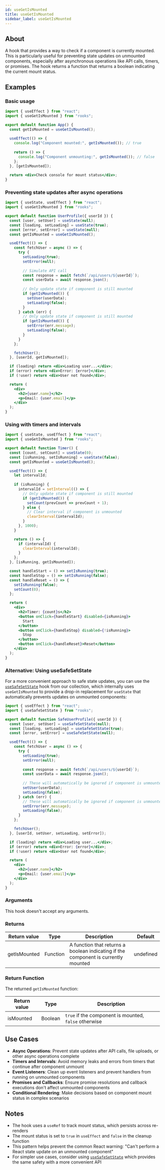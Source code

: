 ```yaml
---
id: useGetIsMounted
title: useGetIsMounted
sidebar_label: useGetIsMounted
---
```


## About

A hook that provides a way to check if a component is currently mounted. This is particularly useful for preventing state updates on unmounted components, especially after asynchronous operations like API calls, timers, or promises. The hook returns a function that returns a boolean indicating the current mount status.

[//]: # "Main"

## Examples

### Basic usage

```jsx
import { useEffect } from "react";
import { useGetIsMounted } from "rooks";

export default function App() {
  const getIsMounted = useGetIsMounted();
  
  useEffect(() => {
    console.log("Component mounted:", getIsMounted()); // true
    
    return () => {
      console.log("Component unmounting:", getIsMounted()); // false
    };
  }, [getIsMounted]);
  
  return <div>Check console for mount status</div>;
}
```

### Preventing state updates after async operations

```jsx
import { useState, useEffect } from "react";
import { useGetIsMounted } from "rooks";

export default function UserProfile({ userId }) {
  const [user, setUser] = useState(null);
  const [loading, setLoading] = useState(true);
  const [error, setError] = useState(null);
  const getIsMounted = useGetIsMounted();

  useEffect(() => {
    const fetchUser = async () => {
      try {
        setLoading(true);
        setError(null);
        
        // Simulate API call
        const response = await fetch(`/api/users/${userId}`);
        const userData = await response.json();
        
        // Only update state if component is still mounted
        if (getIsMounted()) {
          setUser(userData);
          setLoading(false);
        }
      } catch (err) {
        // Only update state if component is still mounted
        if (getIsMounted()) {
          setError(err.message);
          setLoading(false);
        }
      }
    };

    fetchUser();
  }, [userId, getIsMounted]);

  if (loading) return <div>Loading user...</div>;
  if (error) return <div>Error: {error}</div>;
  if (!user) return <div>User not found</div>;

  return (
    <div>
      <h2>{user.name}</h2>
      <p>Email: {user.email}</p>
    </div>
  );
}
```

### Using with timers and intervals

```jsx
import { useState, useEffect } from "react";
import { useGetIsMounted } from "rooks";

export default function Timer() {
  const [count, setCount] = useState(0);
  const [isRunning, setIsRunning] = useState(false);
  const getIsMounted = useGetIsMounted();

  useEffect(() => {
    let intervalId;
    
    if (isRunning) {
      intervalId = setInterval(() => {
        // Only update state if component is still mounted
        if (getIsMounted()) {
          setCount(prevCount => prevCount + 1);
        } else {
          // Clear interval if component is unmounted
          clearInterval(intervalId);
        }
      }, 1000);
    }

    return () => {
      if (intervalId) {
        clearInterval(intervalId);
      }
    };
  }, [isRunning, getIsMounted]);

  const handleStart = () => setIsRunning(true);
  const handleStop = () => setIsRunning(false);
  const handleReset = () => {
    setIsRunning(false);
    setCount(0);
  };

  return (
    <div>
      <h2>Timer: {count}s</h2>
      <button onClick={handleStart} disabled={isRunning}>
        Start
      </button>
      <button onClick={handleStop} disabled={!isRunning}>
        Stop
      </button>
      <button onClick={handleReset}>Reset</button>
    </div>
  );
}
```

### Alternative: Using useSafeSetState

For a more convenient approach to safe state updates, you can use the [`useSafeSetState`](/docs/hooks/useSafeSetState) hook from our collection, which internally uses `useGetIsMounted` to provide a drop-in replacement for `useState` that automatically prevents updates on unmounted components:

```jsx
import { useEffect } from "react";
import { useSafeSetState } from "rooks";

export default function SafeUserProfile({ userId }) {
  const [user, setUser] = useSafeSetState(null);
  const [loading, setLoading] = useSafeSetState(true);
  const [error, setError] = useSafeSetState(null);

  useEffect(() => {
    const fetchUser = async () => {
      try {
        setLoading(true);
        setError(null);
        
        const response = await fetch(`/api/users/${userId}`);
        const userData = await response.json();
        
        // These will automatically be ignored if component is unmounted
        setUser(userData);
        setLoading(false);
      } catch (err) {
        // These will automatically be ignored if component is unmounted
        setError(err.message);
        setLoading(false);
      }
    };

    fetchUser();
  }, [userId, setUser, setLoading, setError]);

  if (loading) return <div>Loading user...</div>;
  if (error) return <div>Error: {error}</div>;
  if (!user) return <div>User not found</div>;

  return (
    <div>
      <h2>{user.name}</h2>
      <p>Email: {user.email}</p>
    </div>
  );
}
```

### Arguments

This hook doesn't accept any arguments.

### Returns

| Return value | Type     | Description                                                                    | Default   |
| ------------ | -------- | ------------------------------------------------------------------------------ | --------- |
| getIsMounted | Function | A function that returns a boolean indicating if the component is currently mounted | undefined |

### Return Function

The returned `getIsMounted` function:

| Return value | Type    | Description                                          |
| ------------ | ------- | ---------------------------------------------------- |
| isMounted    | Boolean | `true` if the component is mounted, `false` otherwise |

## Use Cases

- **Async Operations**: Prevent state updates after API calls, file uploads, or other async operations complete
- **Timers and Intervals**: Avoid memory leaks and errors from timers that continue after component unmount
- **Event Listeners**: Clean up event listeners and prevent handlers from running on unmounted components
- **Promises and Callbacks**: Ensure promise resolutions and callback executions don't affect unmounted components
- **Conditional Rendering**: Make decisions based on component mount status in complex scenarios

## Notes

- The hook uses a `useRef` to track mount status, which persists across re-renders
- The mount status is set to `true` in `useEffect` and `false` in the cleanup function
- This pattern helps prevent the common React warning: "Can't perform a React state update on an unmounted component"
- For simpler use cases, consider using [`useSafeSetState`](/docs/hooks/useSafeSetState) which provides the same safety with a more convenient API
